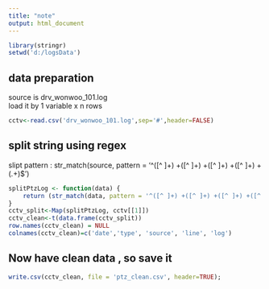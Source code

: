 ```yaml
---
title: "note"
output: html_document
---
```


```r
library(stringr)
setwd('d:/logsData')
```

##  data preparation
source is drv_wonwoo_101.log  
load it by 1 variable x n rows
```r
cctv<-read.csv('drv_wonwoo_101.log',sep='#',header=FALSE)
```

## split string using regex  
slipt pattern : str_match(source, pattern = '^([^ ]+) +([^ ]+) +([^ ]+) +([^ ]+) +(.+)$')  

```r
splitPtzLog <- function(data) { 
    return (str_match(data, pattern = '^([^ ]+) +([^ ]+) +([^ ]+) +([^ ]+) +(.+)$')[2:6]) 
}
cctv_split<-Map(splitPtzLog, cctv[[1]])
cctv_clean<-t(data.frame(cctv_split))
row.names(cctv_clean) = NULL
colnames(cctv_clean)=c('date','type', 'source', 'line', 'log')
```
## Now have clean data , so save it

```r
write.csv(cctv_clean, file = 'ptz_clean.csv', header=TRUE);
```